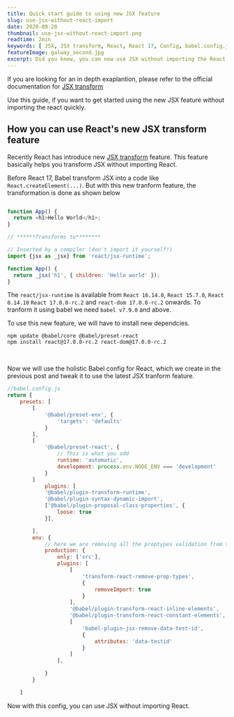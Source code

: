 ```yaml
---
title: Quick start guide to using new JSX feature
slug: use-jsx-without-react-import
date: 2020-09-28
thumbnail: use-jsx-without-react-import.png
readtime: 2min
keywords: [ JSX, JSX transform, React, React 17, Config, babel.config.js, React App, Babel React Config ]
featureImage: galway_second.jpg
excerpt: Did you know, you can now use JSX without importing the React ?
---
```


If you are looking for an in depth exaplantion, please refer to the official documentation for [JSX transform](https://reactjs.org/blog/2020/09/22/introducing-the-new-jsx-transform.html)


Use this guide, if you want to get started using the new JSX feature without importing the react quickly.

**How you can use React's new JSX transform feature**
--
Recently React has introduce new [JSX transform](https://reactjs.org/blog/2020/09/22/introducing-the-new-jsx-transform.html) feature. This feature basically helps you transform JSX without importing React.

Before React 17,  Babel transform JSX into a code like `React.createElement(...)`. But with this new tranform feature, the transformation is done as shown below

```js

function App() {
  return <h1>Hello World</h1>;
}

// ******Transforms to********

// Inserted by a compiler (don't import it yourself!)
import {jsx as _jsx} from 'react/jsx-runtime';

function App() {
  return _jsx('h1', { children: 'Hello world' });
}
```

The `react/jsx-runtime` is available from `React 16.14.0`, `React 15.7.0`, `React 0.14.10` `React 17.0.0-rc.2` and `react-dom 17.0.0-rc.2` onwards. To tranform it using babel we need `babel v7.9.0` and above.  

To use this new feature, we will have to install new dependcies.

```shell
npm update @babel/core @babel/preset-react
npm install react@17.0.0-rc.2 react-dom@17.0.0-rc.2
```
<br/>

Now we will use the holistic Babel config for React, which we create in the previous post and tweak it to use the latest JSX tranform feature.

```js
//babel.config.js
return {
    presets: [
        [
            '@babel/preset-env', {
                'targets': 'defaults'
            }
        ],
        [
            '@babel/preset-react', {
                // This is what you add
                runtime: 'automatic',
                development: process.env.NODE_ENV === 'development'
            }
        ]
            plugins: [
            '@babel/plugin-transform-runtime',
            '@babel/plugin-syntax-dynamic-import',
            ['@babel/plugin-proposal-class-properties', {
                loose: true
            }],

        ],
        env: {
            // here we are removing all the proptypes validation from the prod build
            production: {
                only: ['src'],
                plugins: [
                    [
                        'transform-react-remove-prop-types',
                        {
                            removeImport: true
                        }
                    ],
                    '@babel/plugin-transform-react-inline-elements',
                    '@babel/plugin-transform-react-constant-elements',
                    [
                        'babel-plugin-jsx-remove-data-test-id',
                        {
                            attributes: 'data-testid'
                        }
                    ]
                ],

            }
        }

    ]
```

Now with this config, you can use JSX without importing React.
